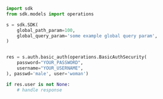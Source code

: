```python showLineNumbers copy filename="Basic Auth usage example"
import sdk
from sdk.models import operations

s = sdk.SDK(
    global_path_param=100,
    global_query_param='some example global query param',
)


res = s.auth.basic_auth(operations.BasicAuthSecurity(
    password="YOUR_PASSWORD",
    username="YOUR_USERNAME",
), passwd='male', user='woman')

if res.user is not None:
    # handle response
```
